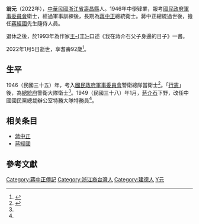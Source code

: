 {{Infobox_officeholder
| name = 翁元
| image name =
| width = 
| period = 
| Sex = 男 
| Native place = {{ROC}}[[浙江省|浙江省]][[壽昌縣|壽昌縣]]
| date of birth =1930年
| place of birth = {{ROC}}[[浙江省|浙江省]]
[[壽昌縣|壽昌縣]]
| nationality = {{ROC}}
|逝世日期 = {{death date and age|2022|1|5|1930|}}
| educate = 
*中學肄業<br><span style="color: blue;">(1946年)</span>
| past = 
| party = {{KMT|23px}}
*蔣中正官邸侍衛(1948-1975年)</span>
*慈湖陵寢守陵安全人員(1975-1978年)</span>
*蔣經國官邸侍衛(1978-1988年)</span>
*
*大溪陵寢守陵安全人員(1988-1991年)</span>
}}
'''翁元'''（{{bd|1930年|catIdx=W翁}}2022年），[[中華民國|中華民國]][[浙江省_(中華民國)|浙江省]][[壽昌縣|壽昌縣]]人。1946年中學肄業，報考[[國民政府軍事委員會|國民政府軍事委員會]]衛士，經過軍事訓練後，長期為[[蔣中正|蔣中正]]總統衛士。蔣中正總統過世後，擔任[[蔣經國|蔣經國]]先生隨侍人員。

退休之後，於1993年為作家[[王丰_(臺灣)|王-{丰}-]]口述《我在蔣介石父子身邊的日子》一書。

2022年1月5日逝世，享耆壽92歲<ref>{{Citation|title=【天使伯伯｜翁元】 捎出那封名叫錯過的家書|url=https://www.youtube.com/watch?v=FereYCkS9uo|accessdate=2022-06-20|language=zh-Hans-CN}}</ref>。

==生平==
1946（民國三十五）年，考入[[國民政府軍事委員會|國民政府軍事委員會]]警衛總隊當衛士<ref name=子>{{cite book |authors=翁元口述、王-{丰}-記錄 |title=《我在蔣介石父子身邊的日子》 |location=台北 |publisher=[[圓神出版社|圓神出版社]] |year=2001 |edition=新版 }}</ref>{{rp|2-3}}。「[[行憲|行憲]]」後，為[[總統府|總統府]]警衛大隊衛士<ref name=子/>{{rp|9}}。1949（民國三十八）年1月，[[蔣介石|蔣介石]]下野，改任中國國民黨總裁辦公室特務大隊特務員<ref name=子/>{{rp|19}}。

==相关条目==
*[[蔣中正|蔣中正]]
*[[蔣經國|蔣經國]]

==參考文獻==
{{reflist}}

{{DEFAULTSORT:Wong翁}}
[[Category:蔣中正傳記|Category:蔣中正傳記]]
[[Category:浙江裔台灣人|Category:浙江裔台灣人]]
[[Category:建德人|Category:建德人]]
[[Category:翁姓|Y元]]